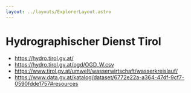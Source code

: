 ```yaml
---
layout: ../layouts/ExplorerLayout.astro
---
```



# Hydrographischer Dienst Tirol

<div style="word-break: break-word">

- https://hydro.tirol.gv.at/
- https://hydro.tirol.gv.at/ogd/OGD_W.csv
- https://www.tirol.gv.at/umwelt/wasserwirtschaft/wasserkreislauf/
- https://www.data.gv.at/katalog/dataset/6772e22a-a364-47df-9cf7-0590fdde1757#resources

</div>

<HydroCharts client:only="vue" />
